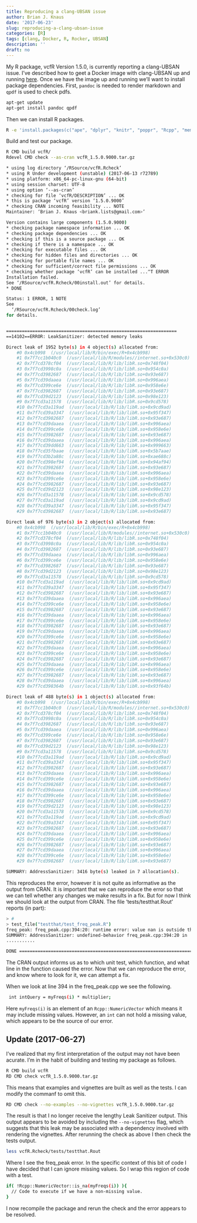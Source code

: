 ```yaml
---
title: Reproducing a clang-UBSAN issue
author: Brian J. Knaus
date: '2017-06-23'
slug: reproducing-a-clang-ubsan-issue
categories: [R]
tags: [clang, Docker, R, Rocker, UBSAN]
description: ''
draft: no
---
```



My R package, vcfR Version 1.5.0, is currently reporting a clang-UBSAN issue.
I've described how to geet a Docker image with clang-UBSAN up and running [here](../running-r-devel-ubsan-clang-in-docker/).
Once we have the image up and running we'll want to install package dependencies.
First, `pandoc` is needed to render markdown and `qpdf` is used to check pdfs.


```bash
apt-get update
apt-get install pandoc qpdf
```


Then we can install R packages.


```bash
R -e 'install.packages(c("ape", "dplyr", "knitr", "poppr", "Rcpp", "memuse", "pinfsc50", "rmarkdown", "testthat", "tidyr", "vegan", "viridisLite"), dependencies = TRUE, lib = "/usr/local/lib/R/site-library")'
```


Build and test our package.


```bash
R CMD build vcfR/
Rdevel CMD check --as-cran vcfR_1.5.0.9000.tar.gz 
```



```bash
* using log directory ‘/RSource/vcfR.Rcheck’
* using R Under development (unstable) (2017-06-13 r72789)
* using platform: x86_64-pc-linux-gnu (64-bit)
* using session charset: UTF-8
* using option ‘--as-cran’
* checking for file ‘vcfR/DESCRIPTION’ ... OK
* this is package ‘vcfR’ version ‘1.5.0.9000’
* checking CRAN incoming feasibility ... NOTE
Maintainer: ‘Brian J. Knaus <briank.lists@gmail.com>’

Version contains large components (1.5.0.9000)
* checking package namespace information ... OK
* checking package dependencies ... OK
* checking if this is a source package ... OK
* checking if there is a namespace ... OK
* checking for executable files ... OK
* checking for hidden files and directories ... OK
* checking for portable file names ... OK
* checking for sufficient/correct file permissions ... OK
* checking whether package ‘vcfR’ can be installed ...^T ERROR
Installation failed.
See ‘/RSource/vcfR.Rcheck/00install.out’ for details.
* DONE

Status: 1 ERROR, 1 NOTE
See
  ‘/RSource/vcfR.Rcheck/00check.log’
for details.


=================================================================
==14102==ERROR: LeakSanitizer: detected memory leaks

Direct leak of 1952 byte(s) in 4 object(s) allocated from:
    #0 0x4cb998  (/usr/local/lib/R/bin/exec/R+0x4cb998)
    #1 0x7f7cc1b040c0  (/usr/local/lib/R/modules//internet.so+0x530c0)
    #2 0x7f7cd378cf04  (/usr/local/lib/R/lib/libR.so+0x748f04)
    #3 0x7f7cd3998c0a  (/usr/local/lib/R/lib/libR.so+0x954c0a)
    #4 0x7f7cd3982687  (/usr/local/lib/R/lib/libR.so+0x93e687)
    #5 0x7f7cd39daaea  (/usr/local/lib/R/lib/libR.so+0x996aea)
    #6 0x7f7cd399ce6e  (/usr/local/lib/R/lib/libR.so+0x958e6e)
    #7 0x7f7cd3982687  (/usr/local/lib/R/lib/libR.so+0x93e687)
    #8 0x7f7cd39d2123  (/usr/local/lib/R/lib/libR.so+0x98e123)
    #9 0x7f7cd3a11578  (/usr/local/lib/R/lib/libR.so+0x9cd578)
    #10 0x7f7cd3a119ad  (/usr/local/lib/R/lib/libR.so+0x9cd9ad)
    #11 0x7f7cd39a3347  (/usr/local/lib/R/lib/libR.so+0x95f347)
    #12 0x7f7cd3982687  (/usr/local/lib/R/lib/libR.so+0x93e687)
    #13 0x7f7cd39daaea  (/usr/local/lib/R/lib/libR.so+0x996aea)
    #14 0x7f7cd399ce6e  (/usr/local/lib/R/lib/libR.so+0x958e6e)
    #15 0x7f7cd3982687  (/usr/local/lib/R/lib/libR.so+0x93e687)
    #16 0x7f7cd39daaea  (/usr/local/lib/R/lib/libR.so+0x996aea)
    #17 0x7f7cd39dd663  (/usr/local/lib/R/lib/libR.so+0x999663)
    #18 0x7f7cd35fbaae  (/usr/local/lib/R/lib/libR.so+0x5b7aae)
    #19 0x7f7cd3b2a88c  (/usr/local/lib/R/lib/libR.so+0xae688c)
    #20 0x7f7cd398ef94  (/usr/local/lib/R/lib/libR.so+0x94af94)
    #21 0x7f7cd3982687  (/usr/local/lib/R/lib/libR.so+0x93e687)
    #22 0x7f7cd39daaea  (/usr/local/lib/R/lib/libR.so+0x996aea)
    #23 0x7f7cd399ce6e  (/usr/local/lib/R/lib/libR.so+0x958e6e)
    #24 0x7f7cd3982687  (/usr/local/lib/R/lib/libR.so+0x93e687)
    #25 0x7f7cd39d2123  (/usr/local/lib/R/lib/libR.so+0x98e123)
    #26 0x7f7cd3a11578  (/usr/local/lib/R/lib/libR.so+0x9cd578)
    #27 0x7f7cd3a119ad  (/usr/local/lib/R/lib/libR.so+0x9cd9ad)
    #28 0x7f7cd39a3347  (/usr/local/lib/R/lib/libR.so+0x95f347)
    #29 0x7f7cd3982687  (/usr/local/lib/R/lib/libR.so+0x93e687)

Direct leak of 976 byte(s) in 2 object(s) allocated from:
    #0 0x4cb998  (/usr/local/lib/R/bin/exec/R+0x4cb998)
    #1 0x7f7cc1b040c0  (/usr/local/lib/R/modules//internet.so+0x530c0)
    #2 0x7f7cd378cf04  (/usr/local/lib/R/lib/libR.so+0x748f04)
    #3 0x7f7cd3998c0a  (/usr/local/lib/R/lib/libR.so+0x954c0a)
    #4 0x7f7cd3982687  (/usr/local/lib/R/lib/libR.so+0x93e687)
    #5 0x7f7cd39daaea  (/usr/local/lib/R/lib/libR.so+0x996aea)
    #6 0x7f7cd399ce6e  (/usr/local/lib/R/lib/libR.so+0x958e6e)
    #7 0x7f7cd3982687  (/usr/local/lib/R/lib/libR.so+0x93e687)
    #8 0x7f7cd39d2123  (/usr/local/lib/R/lib/libR.so+0x98e123)
    #9 0x7f7cd3a11578  (/usr/local/lib/R/lib/libR.so+0x9cd578)
    #10 0x7f7cd3a119ad  (/usr/local/lib/R/lib/libR.so+0x9cd9ad)
    #11 0x7f7cd39a3347  (/usr/local/lib/R/lib/libR.so+0x95f347)
    #12 0x7f7cd3982687  (/usr/local/lib/R/lib/libR.so+0x93e687)
    #13 0x7f7cd39daaea  (/usr/local/lib/R/lib/libR.so+0x996aea)
    #14 0x7f7cd399ce6e  (/usr/local/lib/R/lib/libR.so+0x958e6e)
    #15 0x7f7cd3982687  (/usr/local/lib/R/lib/libR.so+0x93e687)
    #16 0x7f7cd39daaea  (/usr/local/lib/R/lib/libR.so+0x996aea)
    #17 0x7f7cd399ce6e  (/usr/local/lib/R/lib/libR.so+0x958e6e)
    #18 0x7f7cd3982687  (/usr/local/lib/R/lib/libR.so+0x93e687)
    #19 0x7f7cd39daaea  (/usr/local/lib/R/lib/libR.so+0x996aea)
    #20 0x7f7cd399ce6e  (/usr/local/lib/R/lib/libR.so+0x958e6e)
    #21 0x7f7cd3982687  (/usr/local/lib/R/lib/libR.so+0x93e687)
    #22 0x7f7cd39daaea  (/usr/local/lib/R/lib/libR.so+0x996aea)
    #23 0x7f7cd399ce6e  (/usr/local/lib/R/lib/libR.so+0x958e6e)
    #24 0x7f7cd3982687  (/usr/local/lib/R/lib/libR.so+0x93e687)
    #25 0x7f7cd39daaea  (/usr/local/lib/R/lib/libR.so+0x996aea)
    #26 0x7f7cd399ce6e  (/usr/local/lib/R/lib/libR.so+0x958e6e)
    #27 0x7f7cd3982687  (/usr/local/lib/R/lib/libR.so+0x93e687)
    #28 0x7f7cd39daaea  (/usr/local/lib/R/lib/libR.so+0x996aea)
    #29 0x7f7cd398364b  (/usr/local/lib/R/lib/libR.so+0x93f64b)

Direct leak of 488 byte(s) in 1 object(s) allocated from:
    #0 0x4cb998  (/usr/local/lib/R/bin/exec/R+0x4cb998)
    #1 0x7f7cc1b040c0  (/usr/local/lib/R/modules//internet.so+0x530c0)
    #2 0x7f7cd378cf04  (/usr/local/lib/R/lib/libR.so+0x748f04)
    #3 0x7f7cd3998c0a  (/usr/local/lib/R/lib/libR.so+0x954c0a)
    #4 0x7f7cd3982687  (/usr/local/lib/R/lib/libR.so+0x93e687)
    #5 0x7f7cd39daaea  (/usr/local/lib/R/lib/libR.so+0x996aea)
    #6 0x7f7cd399ce6e  (/usr/local/lib/R/lib/libR.so+0x958e6e)
    #7 0x7f7cd3982687  (/usr/local/lib/R/lib/libR.so+0x93e687)
    #8 0x7f7cd39d2123  (/usr/local/lib/R/lib/libR.so+0x98e123)
    #9 0x7f7cd3a11578  (/usr/local/lib/R/lib/libR.so+0x9cd578)
    #10 0x7f7cd3a119ad  (/usr/local/lib/R/lib/libR.so+0x9cd9ad)
    #11 0x7f7cd39a3347  (/usr/local/lib/R/lib/libR.so+0x95f347)
    #12 0x7f7cd3982687  (/usr/local/lib/R/lib/libR.so+0x93e687)
    #13 0x7f7cd39daaea  (/usr/local/lib/R/lib/libR.so+0x996aea)
    #14 0x7f7cd399ce6e  (/usr/local/lib/R/lib/libR.so+0x958e6e)
    #15 0x7f7cd3982687  (/usr/local/lib/R/lib/libR.so+0x93e687)
    #16 0x7f7cd39daaea  (/usr/local/lib/R/lib/libR.so+0x996aea)
    #17 0x7f7cd399ce6e  (/usr/local/lib/R/lib/libR.so+0x958e6e)
    #18 0x7f7cd3982687  (/usr/local/lib/R/lib/libR.so+0x93e687)
    #19 0x7f7cd39d2123  (/usr/local/lib/R/lib/libR.so+0x98e123)
    #20 0x7f7cd3a11578  (/usr/local/lib/R/lib/libR.so+0x9cd578)
    #21 0x7f7cd3a119ad  (/usr/local/lib/R/lib/libR.so+0x9cd9ad)
    #22 0x7f7cd39a3347  (/usr/local/lib/R/lib/libR.so+0x95f347)
    #23 0x7f7cd3982687  (/usr/local/lib/R/lib/libR.so+0x93e687)
    #24 0x7f7cd39daaea  (/usr/local/lib/R/lib/libR.so+0x996aea)
    #25 0x7f7cd399ce6e  (/usr/local/lib/R/lib/libR.so+0x958e6e)
    #26 0x7f7cd3982687  (/usr/local/lib/R/lib/libR.so+0x93e687)
    #27 0x7f7cd39daaea  (/usr/local/lib/R/lib/libR.so+0x996aea)
    #28 0x7f7cd399ce6e  (/usr/local/lib/R/lib/libR.so+0x958e6e)
    #29 0x7f7cd3982687  (/usr/local/lib/R/lib/libR.so+0x93e687)

SUMMARY: AddressSanitizer: 3416 byte(s) leaked in 7 allocation(s).
```


This reproduces the error, however it is not quite as informative as the output from CRAN.
It is important that we can reproduce the error so that we can tell whether any changes we make results in a fix.
But for now I think we should look at the output from CRAN.
The file 'tests/testthat.Rout' reports (in part):


```bash
> #
> test_file("testthat/test_freq_peak.R")
freq_peak: freq_peak.cpp:394:20: runtime error: value nan is outside the range of representable values of type 'int'
SUMMARY: AddressSanitizer: undefined-behavior freq_peak.cpp:394:20 in 
...........

DONE ===========================================================================
```


The CRAN output informs us as to which unit test, which function, and what line in the function caused the error.
Now that we can reproduce the error, and know where to look for it, we can attempt a fix.


When we look at line 394 in the freq_peak.cpp we see the following.


```bash
 int intQuery = myFreqs(i) * multiplier;
```


Here `myFreqs(i)` is an element of an `Rcpp::NumericVector` which means it may include missing values.
However, an `int` can not hold a missing value, which appears to be the source of our error.


## Update (2017-06-27)


I've realized that my first interpretation of the output may not have been acurate.
I'm in the habit of building and testing my package as follows.


```bash
R CMD build vcfR
RD CMD check vcfR_1.5.0.9000.tar.gz
```


This means that examples and vignettes are built as well as the tests.
I can modify the commanf to omit this.


```bash
RD CMD check --no-examples --no-vignettes vcfR_1.5.0.9000.tar.gz
```


The result is that I no longer receive the lengthy Leak Sanitizer output.
This output appears to be avoided by including the `--no-vignettes` flag, which suggests that this leak may be associated with a dependency involved with rendering the vignettes.
After rerunning the check as above I then check the tests output.


```bash
less vcfR.Rcheck/tests/testthat.Rout
```


Where I see the freq_peak error.
In the specific context of this bit of code I have decided that I can ignore missing values.
So I wrap this region of code with a test.


```bash
if( !Rcpp::NumericVector::is_na(myFreqs(i)) ){
  // Code to execute if we have a non-missing value.
}
```


I now recompile the package and rerun the check and the error appears to be resolved.

